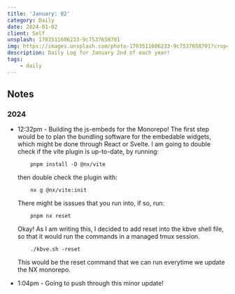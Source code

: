 ```yaml
---
title: 'January: 02'
category: Daily
date: 2024-01-02
client: Self
unsplash: 1703511606233-9c7537658701
img: https://images.unsplash.com/photo-1703511606233-9c7537658701?crop=entropy&cs=srgb&fm=jpg&ixid=MnwzNjM5Nzd8MHwxfHJhbmRvbXx8fHx8fHx8fDE2ODE3NDg2ODY&ixlib=rb-4.0.3&q=85
description: Daily Log for January 2nd of each year!
tags:
    - daily
---
```


## Notes

### 2024

- 12:32pm - Building the js-embeds for the Monorepo!
    The first step would be to plan the bundling software for the embedable widgets, which might be done through React or Svelte.
    I am going to double check if the vite plugin is up-to-date, by running:

    ```shell
        pnpm install -D @nx/vite
    ```
    
    then double check the plugin with:

    ```shell
        nx g @nx/vite:init
    ```

    There might be isssues that you run into, if so, run:

    ```shell
        pnpm nx reset
    ```

    Okay! As I am writing this, I decided to add reset into the kbve shell file, so that it would run the commands in a managed tmux session.

    ```shell
        ./kbve.sh -reset
    ```

    This would be the reset command that we can run everytime we update the NX monorepo.

- 1:04pm - Going to push through this minor update!